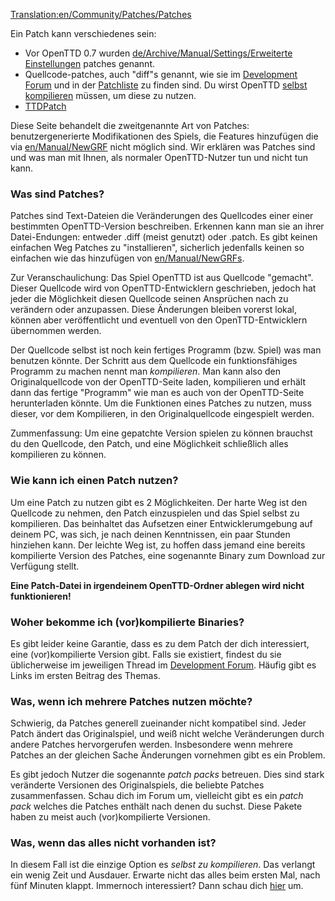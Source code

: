 [[Translation:en/Community/Patches/Patches]]
{{de/Übersetzung|Patches|100}}

Ein Patch kann verschiedenes sein:

* Vor OpenTTD 0.7 wurden [[de/Archive/Manual/Settings/Erweiterte Einstellungen]] patches genannt.
* Quellcode-patches, auch "diff"s genannt, wie sie im [http://tt-forums.net/viewforum.php?f=33 Development Forum] und in der [[en/Archive/Community/List of patches| Patchliste]] zu finden sind. Du wirst OpenTTD [[:Category:en/Compiling OpenTTD| selbst kompilieren]] müssen, um diese zu nutzen.
* [http://ttdpatch.net TTDPatch]


Diese Seite behandelt die zweitgenannte Art von Patches: benutzergenerierte Modifikationen des Spiels, die Features hinzufügen die via [[en/Manual/NewGRF]] nicht möglich sind.
Wir erklären was Patches sind und was man mit Ihnen, als normaler OpenTTD-Nutzer tun und nicht tun kann.

===Was sind Patches?===

Patches sind Text-Dateien die Veränderungen des Quellcodes einer einer bestimmten OpenTTD-Version beschreiben.
Erkennen kann man sie an ihrer Datei-Endungen: entweder .diff (meist genutzt) oder .patch. 
Es gibt keinen einfachen Weg Patches zu "installieren", sicherlich jedenfalls keinen so einfachen wie das hinzufügen von [[en/Manual/NewGRF]]s.

Zur Veranschaulichung: 
Das Spiel OpenTTD ist aus Quellcode "gemacht". Dieser Quellcode wird von OpenTTD-Entwicklern geschrieben, jedoch hat jeder die Möglichkeit diesen Quellcode seinen Ansprüchen nach zu verändern oder anzupassen. Diese Änderungen bleiben vorerst lokal, können aber veröffentlicht und eventuell von den OpenTTD-Entwicklern übernommen werden.

Der Quellcode selbst ist noch kein fertiges Programm (bzw. Spiel) was man benutzen könnte. Der Schritt aus dem Quellcode ein funktionsfähiges Programm zu machen nennt man ''kompilieren''.
Man kann also den Originalquellcode von der OpenTTD-Seite laden, kompilieren und erhält dann das fertige "Programm" wie man es auch von der OpenTTD-Seite herunterladen könnte.
Um die Funktionen eines Patches zu nutzen, muss dieser, vor dem Kompilieren, in den Originalquellcode eingespielt werden. 

Zummenfassung: Um eine gepatchte Version spielen zu können brauchst du den Quellcode, den Patch, und eine Möglichkeit schließlich alles kompilieren zu können.

===Wie kann ich einen Patch nutzen?===

Um eine Patch zu nutzen gibt es 2 Möglichkeiten. Der harte Weg ist den Quellcode zu nehmen, den Patch einzuspielen und das Spiel selbst zu kompilieren.
Das beinhaltet das Aufsetzen einer Entwicklerumgebung auf deinem PC, was sich, je nach deinen Kenntnissen, ein paar Stunden hinziehen kann.
Der leichte Weg ist, zu hoffen dass jemand eine bereits kompilierte Version des Patches, eine sogenannte Binary zum Download zur Verfügung stellt.

'''Eine Patch-Datei in irgendeinem OpenTTD-Ordner ablegen wird nicht funktionieren!'''

===Woher bekomme ich (vor)kompilierte Binaries?===

Es gibt leider keine Garantie, dass es zu dem Patch der dich interessiert, eine (vor)kompilierte Version gibt. Falls sie existiert, findest du sie üblicherweise im jeweiligen Thread im [http://tt-forums.net/viewforum.php?f=33 Development Forum]. Häufig gibt es Links im ersten Beitrag des Themas.

===Was, wenn ich mehrere Patches nutzen möchte?===

Schwierig, da Patches generell zueinander nicht kompatibel sind. Jeder Patch ändert das Originalspiel, und weiß nicht welche Veränderungen durch andere Patches hervorgerufen werden.
Insbesondere wenn mehrere Patches an der gleichen Sache Änderungen vornehmen gibt es ein Problem.

Es gibt jedoch Nutzer die sogenannte ''patch packs'' betreuen. Dies sind stark veränderte Versionen des Originalspiels, die beliebte Patches zusammenfassen.
Schau dich im Forum um, vielleicht gibt es ein ''patch pack'' welches die Patches enthält nach denen du suchst.
Diese Pakete haben zu meist auch (vor)kompilierte Versionen.

===Was, wenn das alles nicht vorhanden ist?===

In diesem Fall ist die einzige Option es ''selbst zu kompilieren''. Das verlangt ein wenig Zeit und Ausdauer. Erwarte nicht das alles beim ersten Mal, nach fünf Minuten klappt.
Immernoch interessiert? Dann schau dich [[:Category:en/Compiling OpenTTD|hier]] um.
